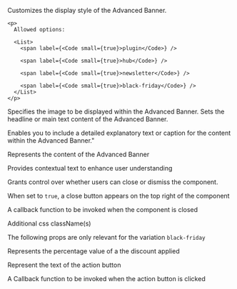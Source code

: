 
<PackageInstallGuide packageName="@wpmudev/sui-advanced-banner" />

<Section title="Props">
  <PropSection title="variation" type="string" defaultValue="plugin">
    <p>Customizes the display style of the Advanced Banner.</p>

    <p>
      Allowed options:

      <List>
        <span label={<Code small={true}>plugin</Code>} />

        <span label={<Code small={true}>hub</Code>} />

        <span label={<Code small={true}>newsletter</Code>} />

        <span label={<Code small={true}>black-friday</Code>} />
      </List>
    </p>
  </PropSection>

  <PropSection title="imageUrl" type="string" defaultValue="https://placehold.co/100">
    Specifies the image to be displayed within the Advanced Banner.
  </PropSection>

  <PropSection title="title" type="string" defaultValue="Banner Title">
    Sets the headline or main text content of the Advanced Banner.
  </PropSection>

  <PropSection title="description" type="string" defaultValue="Banner Description">
    <p>
      Enables you to include a detailed explanatory text or caption for the
      content within the Advanced Banner."
    </p>
  </PropSection>

  <PropSection title="children" type="React Node">
    <p>Represents the content of the Advanced Banner</p>
  </PropSection>

  <PropSection title="helper" type="string">
    <p>Provides contextual text to enhance user understanding</p>
  </PropSection>

  <PropSection title="allowClose" type="boolean" defaultValue="true">
    <p>Grants control over whether users can close or dismiss the component.</p>
    <p>When set to <Code small={true}>true</Code>, a close button appears on the top right of the component</p>
  </PropSection>

  <PropSection title="onClose" type="function">
    <p>A callback function to be invoked when the component is closed</p>
  </PropSection>

  <PropSection title="className" type="function">
    <p>Additional css className(s)</p>
  </PropSection>
</Section>

<Section title="Black Fiday Variation">
  The following props are only relevant for the variation
  <Code small={true}>black-friday</Code>

  <PropSection title="discountPercentage" type="number" defaultValue="50">
    <p>Represents the percentage value of a the discount applied</p>
  </PropSection>

  <PropSection title="ctaTitle" type="string" defaultValue="cta title">
    <p>Represent the text of the action button</p>
  </PropSection>

  <PropSection title="onCTAClick" type="function">
    <p>A Callback function to be invoked when the action button is clicked</p>
  </PropSection>
</Section>

<CommonPropsNotice />
